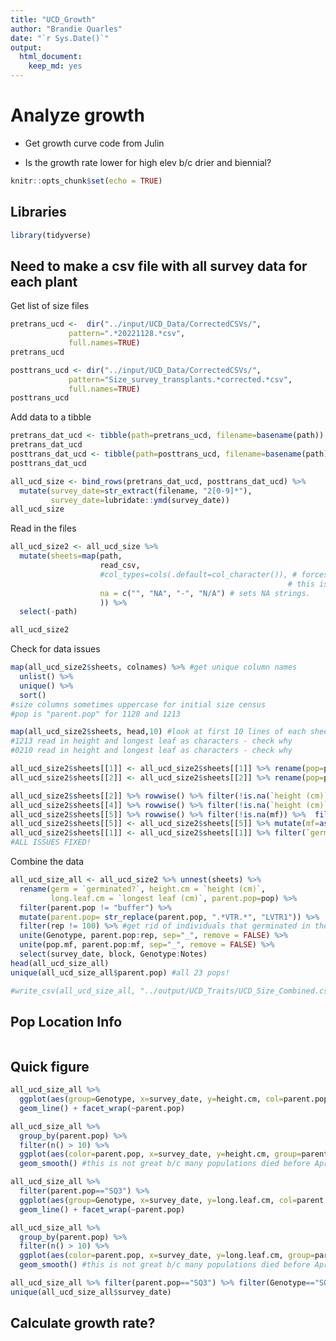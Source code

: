 ```yaml
---
title: "UCD_Growth"
author: "Brandie Quarles"
date: "`r Sys.Date()`"
output: 
  html_document: 
    keep_md: yes
---
```


# Analyze growth

-   Get growth curve code from Julin

-   Is the growth rate lower for high elev b/c drier and biennial?

```r
knitr::opts_chunk$set(echo = TRUE)
```

## Libraries 
```r
library(tidyverse)
```

## Need to make a csv file with all survey data for each plant 

Get list of size files 
```r
pretrans_ucd <-  dir("../input/UCD_Data/CorrectedCSVs/",
             pattern=".*20221128.*csv",
             full.names=TRUE)
pretrans_ucd

posttrans_ucd <- dir("../input/UCD_Data/CorrectedCSVs/",
             pattern="Size_survey_transplants.*corrected.*csv",
             full.names=TRUE)
posttrans_ucd
```

Add data to a tibble
```r
pretrans_dat_ucd <- tibble(path=pretrans_ucd, filename=basename(path))
pretrans_dat_ucd
posttrans_dat_ucd <- tibble(path=posttrans_ucd, filename=basename(path))
posttrans_dat_ucd

all_ucd_size <- bind_rows(pretrans_dat_ucd, posttrans_dat_ucd) %>% 
  mutate(survey_date=str_extract(filename, "2[0-9]*"),
         survey_date=lubridate::ymd(survey_date))
all_ucd_size
```

Read in the files
```r
all_ucd_size2 <- all_ucd_size %>%
  mutate(sheets=map(path, 
                    read_csv, 
                    #col_types=cols(.default=col_character()), # forces all columns to be character
                                                              # this is needed because of data sheet problems that cause some numerics to be imported as character  
                    na = c("", "NA", "-", "N/A") # sets NA strings. 
                    )) %>%
  select(-path)

all_ucd_size2
```


Check for data issues
```r
map(all_ucd_size2$sheets, colnames) %>% #get unique column names 
  unlist() %>%
  unique() %>%
  sort()
#size columns sometimes uppercase for initial size census 
#pop is "parent.pop" for 1128 and 1213 

map(all_ucd_size2$sheets, head,10) #look at first 10 lines of each sheet 
#1213 read in height and longest leaf as characters - check why 
#0210 read in height and longest leaf as characters - check why 

all_ucd_size2$sheets[[1]] <- all_ucd_size2$sheets[[1]] %>% rename(pop=parent.pop, `height (cm)`=`Height (cm)`, `longest leaf (cm)`=`Longest leaf (cm)`) 
all_ucd_size2$sheets[[2]] <- all_ucd_size2$sheets[[2]] %>% rename(pop=parent.pop) 

all_ucd_size2$sheets[[2]] %>% rowwise() %>% filter(!is.na(`height (cm)`)) %>%  filter(is.na(as.numeric(`height (cm)`))) #character issue was caused by "N/A" so I added that to the previous code chunk so R could recognize it as NA
all_ucd_size2$sheets[[4]] %>% rowwise() %>% filter(!is.na(`height (cm)`)) %>%  filter(is.na(as.numeric(`height (cm)`))) #character issue due to a ) in height column - fixed this in the original csv file 
all_ucd_size2$sheets[[5]] %>% rowwise() %>% filter(!is.na(mf)) %>%  filter(is.na(as.numeric(mf))) #"." for mf on a buffer row 
all_ucd_size2$sheets[[5]] <- all_ucd_size2$sheets[[5]] %>% mutate(mf=as.double(mf)) #convert mf to numeric
all_ucd_size2$sheets[[1]] <- all_ucd_size2$sheets[[1]] %>% filter(`germinated?`== 1) #keep germs only from pretrans size 
#ALL ISSUES FIXED!
```

Combine the data
```r
all_ucd_size_all <- all_ucd_size2 %>% unnest(sheets) %>%
  rename(germ = `germinated?`, height.cm = `height (cm)`, 
         long.leaf.cm = `longest leaf (cm)`, parent.pop=pop) %>% 
  filter(parent.pop != "buffer") %>% 
  mutate(parent.pop= str_replace(parent.pop, ".*VTR.*", "LVTR1")) %>% 
  filter(rep != 100) %>% #get rid of individuals that germinated in the field 
  unite(Genotype, parent.pop:rep, sep="_", remove = FALSE) %>% 
  unite(pop.mf, parent.pop:mf, sep="_", remove = FALSE) %>% 
  select(survey_date, block, Genotype:Notes)
head(all_ucd_size_all)
unique(all_ucd_size_all$parent.pop) #all 23 pops!

#write_csv(all_ucd_size_all, "../output/UCD_Traits/UCD_Size_Combined.csv")
```

## Pop Location Info
```r

```

## Quick figure
```r
all_ucd_size_all %>% 
  ggplot(aes(group=Genotype, x=survey_date, y=height.cm, col=parent.pop)) + 
  geom_line() + facet_wrap(~parent.pop)

all_ucd_size_all %>% 
  group_by(parent.pop) %>% 
  filter(n() > 10) %>% 
  ggplot(aes(color=parent.pop, x=survey_date, y=height.cm, group=parent.pop)) + 
  geom_smooth() #this is not great b/c many populations died before April
```

```r
all_ucd_size_all %>% 
  filter(parent.pop=="SQ3") %>% 
  ggplot(aes(group=Genotype, x=survey_date, y=long.leaf.cm, col=parent.pop)) + 
  geom_line() + facet_wrap(~parent.pop)

all_ucd_size_all %>% 
  group_by(parent.pop) %>% 
  filter(n() > 10) %>% 
  ggplot(aes(color=parent.pop, x=survey_date, y=long.leaf.cm, group=parent.pop)) + 
  geom_smooth() #this is not great b/c many populations died before April

all_ucd_size_all %>% filter(parent.pop=="SQ3") %>% filter(Genotype=="SQ3_4_3") #SOMETHING WEIRD HAPPENED WITH THIS PLANT 
unique(all_ucd_size_all$survey_date)
```

## Calculate growth rate?
